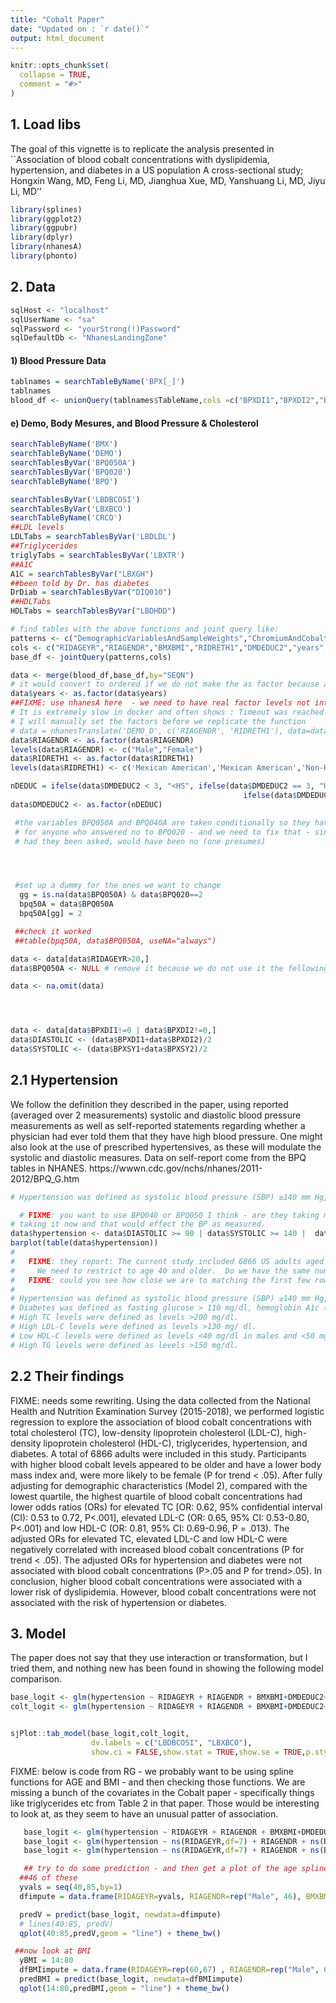 ```yaml
---
title: "Cobalt Paper"
date: "Updated on : `r date()`"
output: html_document
---
```

```r
knitr::opts_chunk$set(
  collapse = TRUE,
  comment = "#>"
)
```

## 1. Load libs

The goal of this vignette is to replicate the analysis presented in ``Association of blood cobalt concentrations with dyslipidemia, hypertension, and diabetes in a US population
A cross-sectional study; Hongxin Wang, MD, Feng Li, MD, Jianghua Xue, MD, Yanshuang Li, MD, Jiyu Li, MD''

```r
library(splines)
library(ggplot2)
library(ggpubr)
library(dplyr)
library(nhanesA)
library(phonto)
```


## 2. Data
```r
sqlHost <- "localhost"
sqlUserName <- "sa"
sqlPassword <- "yourStrong(!)Password"
sqlDefaultDb <- "NhanesLandingZone"
```
#### 1) Blood Pressure Data
```r
tablnames = searchTableByName('BPX[_]')
tablnames
blood_df <- unionQuery(tablnames$TableName,cols =c("BPXDI1","BPXDI2","BPXSY1","BPXSY2"))d

```

#### e) Demo, Body Mesures, and Blood Pressure & Cholesterol 

```r
searchTableByName('BMX')
searchTableByName('DEMO')
searchTablesByVar('BPQ050A')
searchTablesByVar('BPQ020')
searchTableByName('BPQ')

searchTablesByVar('LBDBCOSI')
searchTablesByVar('LBXBCO')
searchTableByName('CRCO')
##LDL levels
LDLTabs = searchTablesByVar('LBDLDL')
##Triglycerides
triglyTabs = searchTablesByVar('LBXTR')
##A1C
A1C = searchTablesByVar("LBXGH")
##been told by Dr. has diabetes
DrDiab = searchTablesByVar("DIQ010")
##HDLTabs
HDLTabs = searchTablesByVar("LBDHDD")

# find tables with the above functions and joint query like:
patterns <- c("DemographicVariablesAndSampleWeights","ChromiumAndCobalt","BloodPressureAndCholesterol","BodyMeasures")
cols <- c("RIDAGEYR","RIAGENDR","BMXBMI","RIDRETH1","DMDEDUC2","years",'BPQ050A','BPQ020',"LBDBCOSI","LBXBCO")
base_df <- jointQuery(patterns,cols)
```

```r

data <- merge(blood_df,base_df,by="SEQN")
# it would convert to ordered if we do not make the as factor because all those values are presented by integers in NHANES
data$years <- as.factor(data$years)
##FIXME: use nhanesA here  - we need to have real factor levels not integers
# It is extremely slow in docker and often shows : Timeout was reached: No data pulled,
# I will manually set the factors before we replicate the function
# data = nhanesTranslate('DEMO_D', c('RIAGENDR', 'RIDRETH1'), data=data)
data$RIAGENDR <- as.factor(data$RIAGENDR)
levels(data$RIAGENDR) <- c("Male","Female")
data$RIDRETH1 <- as.factor(data$RIDRETH1)
levels(data$RIDRETH1) <- c('Mexican American','Mexican American','Non-Hispanic White','Non-Hispanic Black','Other Race - Including Multi-Racial')

nDEDUC = ifelse(data$DMDEDUC2 < 3, "<HS", ifelse(data$DMDEDUC2 == 3, "HS", 
                                                    ifelse(data$DMDEDUC2 < 6, ">HS", NA)))
data$DMDEDUC2 <- as.factor(nDEDUC)

 #the variables BPQ050A and BPQ040A are taken conditionally so they have missing values put in
 # for anyone who answered no to BPQ020 - and we need to fix that - since there answer to 50A 
 # had they been asked, would have been no (one presumes)




 #set up a dummy for the ones we want to change
  gg = is.na(data$BPQ050A) & data$BPQ020==2
  bpq50A = data$BPQ050A
  bpq50A[gg] = 2

 ##check it worked
 ##table(bpq50A, data$BPQ050A, useNA="always")

data <- data[data$RIDAGEYR>20,]
data$BPQ050A <- NULL # remove it because we do not use it the fellowing code

data <- na.omit(data)




data <- data[data$BPXDI1!=0 | data$BPXDI2!=0,]
data$DIASTOLIC <- (data$BPXDI1+data$BPXDI2)/2
data$SYSTOLIC <- (data$BPXSY1+data$BPXSY2)/2
```


## 2.1 Hypertension
 We follow the definition they described in the paper, using reported (averaged over 2 measurements) systolic and diastolic blood pressure measurements
as well as self-reported statements regarding whether a physician had ever told them that they have high blood pressure.  One might also look at the use
of prescribed hypertensives, as these will modulate the systolic and diastolic measures.  Data on self-report come from the BPQ tables in NHANES.
https://wwwn.cdc.gov/nchs/nhanes/2011-2012/BPQ_G.htm

```r
# Hypertension was defined as systolic blood pressure (SBP) ≥140 mm Hg, diastolic blood pressure ≥90mm Hg, or the use of antihypertensive medication. 

  # FIXME: you want to use BPQ040 or BPQ050 I think - are they taking medication, not the report of their physician.  Probably you want 050 - so they are
# taking it now and that would effect the BP as measured.
data$hypertension <- data$DIASTOLIC >= 90 | data$SYSTOLIC >= 140 |  data$BPQ020==1
barplot(table(data$hypertension))
# 
#   FIXME: they report: The current study included 6866 US adults aged 40 years or older. 
#     We need to restrict to age 40 and older.  Do we have the same number of participants?
#   FIXME: could you see how close we are to matching the first few rows in Table 2 of the Cobalt paper?
# 
# Hypertension was defined as systolic blood pressure (SBP) ≥140 mm Hg, diastolic blood pressure ≥90mm Hg, or the use of antihypertensive medication. 
# Diabetes was defined as fasting glucose > 110 mg/dl, hemoglobin A1c (HbA1c) > 6.5% or a history of diabetes. 
# High TC levels were defined as levels >200 mg/dl. 
# High LDL-C levels were defined as levels >130 mg/ dl. 
# Low HDL-C levels were defined as levels <40 mg/dl in males and <50 mg/dl in females. 
# High TG levels were defined as levels >150 mg/dl.

```
## 2.2 Their findings
FIXME: needs some rewriting.
Using the data collected from the National Health and Nutrition Examination Survey (2015-2018), we performed logistic regression to explore the association of blood cobalt 
concentrations with total cholesterol (TC), low-density lipoprotein cholesterol (LDL-C), high- density lipoprotein cholesterol (HDL-C), triglycerides, hypertension, and diabetes.
A total of 6866 adults were included in this study. Participants with higher blood cobalt levels appeared to be older and have a lower body mass index and, were more likely to be 
female (P for trend < .05). After fully adjusting for demographic characteristics (Model 2), compared with the lowest quartile, the highest quartile of blood cobalt 
concentrations had lower odds ratios (ORs) for elevated TC [OR: 0.62, 95% confidential interval (CI): 0.53 to 0.72, P<.001], 
elevated LDL-C (OR: 0.65, 95% CI: 0.53-0.80, P<.001) and low HDL-C (OR: 0.81, 95% CI: 0.69-0.96, P = .013). 
The adjusted ORs for elevated TC, elevated LDL-C and low HDL-C were negatively correlated with increased blood cobalt concentrations (P for trend < .05). 
The adjusted ORs for hypertension and diabetes were not associated with blood cobalt concentrations (P>.05 and P for trend>.05).
In conclusion, higher blood cobalt concentrations were associated with a lower risk of dyslipidemia. 
However, blood cobalt concentrations were not associated with the risk of hypertension or diabetes.

## 3. Model

The paper does not say that they use interaction or transformation, but I tried them, and nothing new has been found in showing the following model comparison.

```r
base_logit <- glm(hypertension ~ RIDAGEYR + RIAGENDR + BMXBMI+DMDEDUC2+LBDBCOSI, data = data, family = "binomial")
colt_logit <- glm(hypertension ~ RIDAGEYR + RIAGENDR + BMXBMI+DMDEDUC2+LBXBCO, data = data, family = "binomial")


sjPlot::tab_model(base_logit,colt_logit,
                  dv.labels = c("LBDBCOSI", "LBXBCO"),
                  show.ci = FALSE,show.stat = TRUE,show.se = TRUE,p.style = "scientific", digits.p = 2)

```
  FIXME: below is code from RG - we probably want to be using spline functions for AGE and BMI - and then checking those functions.
  We are missing a bunch of the covariates in the Cobalt paper - specifically things like triglycerides etc from Table 2 in that paper.
Those would be interesting to look at, as they seem to have an unusual patter of association.

```r
   base_logit <- glm(hypertension ~ RIDAGEYR + RIAGENDR + BMXBMI+DMDEDUC2+RIDRETH1 + sqrt(LBXBCO), data = data, family = "binomial")
   base_logit <- glm(hypertension ~ ns(RIDAGEYR,df=7) + RIAGENDR + ns(BMXBMI,df=7) + DMDEDUC2 + RIDRETH1 + ns(sqrt(LBXBCO), df=7) + years, data = data, family = "binomial")
   base_logit <- glm(hypertension ~ ns(RIDAGEYR,df=7) + RIAGENDR + ns(BMXBMI,df=7) + DMDEDUC2 + RIDRETH1, data = data, family = "binomial")

   ## try to do some prediction - and then get a plot of the age spline
  ##46 of these
  yvals = seq(40,85,by=1)
  dfimpute = data.frame(RIDAGEYR=yvals, RIAGENDR=rep("Male", 46), BMXBMI=rep(28.9, 46), DMDEDUC2=rep("HS", 46), RIDRETH1=rep("Non-Hispanic White", 46))

  predV = predict(base_logit, newdata=dfimpute)
  # lines(40:85, predV)
  qplot(40:85,predV,geom = "line") + theme_bw()

 ##now look at BMI
  yBMI = 14:80
  dfBMIimpute = data.frame(RIDAGEYR=rep(60,67) , RIAGENDR=rep("Male", 67), BMXBMI=yBMI, DMDEDUC2=rep("HS", 67), RIDRETH1=rep("Non-Hispanic White", 67))
  predBMI = predict(base_logit, newdata=dfBMIimpute)
  qplot(14:80,predBMI,geom = "line") + theme_bw()
```
